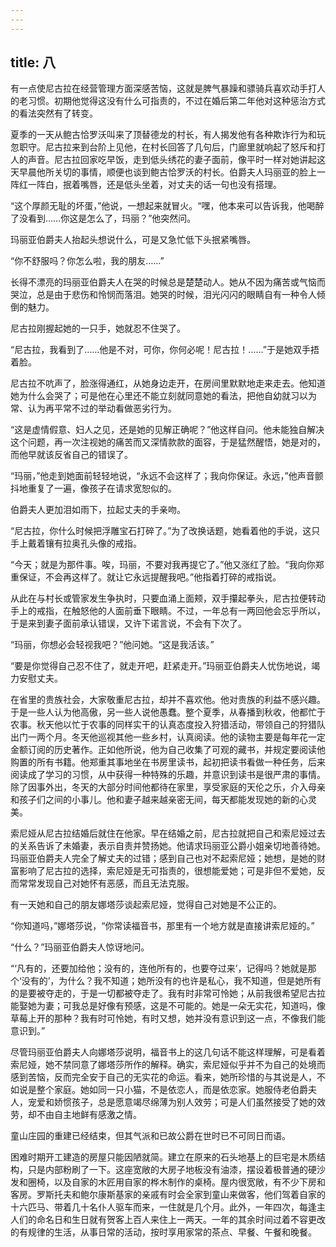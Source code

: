 ```yaml
---
---
---
```

title: 八
---



有一点使尼古拉在经营管理方面深感苦恼，这就是脾气暴躁和骠骑兵喜欢动手打人的老习惯。初期他觉得这没有什么可指责的，不过在婚后第二年他对这种惩治方式的看法突然有了转变。

夏季的一天从鲍古恰罗沃叫来了顶替德龙的村长，有人揭发他有各种欺诈行为和玩忽职守。尼古拉来到台阶上见他，在村长回答了几句后，门廊里就响起了怒斥和打人的声音。尼古拉回家吃早饭，走到低头绣花的妻子面前，像平时一样对她讲起这天早晨他所关切的事情，顺便也谈到鲍古恰罗沃的村长。伯爵夫人玛丽亚的脸上一阵红一阵白，抿着嘴唇，还是低头坐着，对丈夫的话一句也没有搭理。

“这个厚颜无耻的坏蛋，”他说，一想起来就冒火。“嘿，他本来可以告诉我，他喝醉了没看到……你这是怎么了，玛丽？”他突然问。

玛丽亚伯爵夫人抬起头想说什么，可是又急忙低下头抿紧嘴唇。

“你不舒服吗？你怎么啦，我的朋友……”

长得不漂亮的玛丽亚伯爵夫人在哭的时候总是楚楚动人。她从不因为痛苦或气恼而哭泣，总是由于悲伤和怜悯而落泪。她哭的时候，泪光闪闪的眼睛自有一种令人倾倒的魅力。

尼古拉刚握起她的一只手，她就忍不住哭了。

“尼古拉，我看到了……他是不对，可你，你何必呢！尼古拉！……”于是她双手捂着脸。

尼古拉不吭声了，脸涨得通红，从她身边走开，在房间里默默地走来走去。他知道她为什么会哭了；可是他在心里还不能立刻就同意她的看法，把他自幼就习以为常、认为再平常不过的举动看做恶劣行为。

“这是虚情假意、妇人之见，还是她的见解正确呢？”他这样自问。他未能独自解决这个问题，再一次注视她的痛苦而又深情款款的面容，于是猛然醒悟，她是对的，而他早就该反省自己的错误了。

“玛丽，”他走到她面前轻轻地说，“永远不会这样了；我向你保证。永远，”他声音颤抖地重复了一遍，像孩子在请求宽恕似的。

伯爵夫人更加泪如雨下，拉起丈夫的手亲吻。

“尼古拉，你什么时候把浮雕宝石打碎了。”为了改换话题，她看着他的手说，这只手上戴着镶有拉奥孔头像的戒指。

“今天；就是为那件事。唉，玛丽，不要对我再提它了。”他又涨红了脸。“我向你郑重保证，不会再这样了。就让它永远提醒我吧。”他指着打碎的戒指说。

从此在与村长或管家发生争执时，只要血涌上面颊，双手攥起拳头，尼古拉便转动手上的戒指，在触怒他的人面前垂下眼睛。不过，一年总有一两回他会忘乎所以，于是来到妻子面前承认错误，又许下诺言说，不会有下次了。

“玛丽，你想必会轻视我吧？”他问她。“这是我活该。”

“要是你觉得自己忍不住了，就走开吧，赶紧走开。”玛丽亚伯爵夫人忧伤地说，竭力安慰丈夫。

在省里的贵族社会，大家敬重尼古拉，却并不喜欢他。他对贵族的利益不感兴趣。于是一些人认为他高傲，另一些人说他愚蠢。整个夏季，从春播到秋收，他都忙于农事。秋天他以忙于农事的同样实干的认真态度投入狩猎活动，带领自己的狩猎队出门一两个月。冬天他巡视其他一些乡村，认真阅读。他的读物主要是每年花一定金额订阅的历史著作。正如他所说，他为自己收集了可观的藏书，并规定要阅读他购置的所有书籍。他郑重其事地坐在书房里读书，起初把读书看做一种任务，后来阅读成了学习的习惯，从中获得一种特殊的乐趣，并意识到读书是很严肃的事情。除了因事外出，冬天的大部分时间他都待在家里，享受家庭的天伦之乐，介入母亲和孩子们之间的小事儿。他和妻子越来越亲密无间，每天都能发现她的新的心灵美。

索尼娅从尼古拉结婚后就住在他家。早在结婚之前，尼古拉就把自己和索尼娅过去的关系告诉了未婚妻，表示自责并赞扬她。他请求玛丽亚公爵小姐亲切地善待她。玛丽亚伯爵夫人完全了解丈夫的过错；感到自己也对不起索尼娅；她想，是她的财富影响了尼古拉的选择，索尼娅是无可指责的，很想能爱她；可是非但不爱她，反而常常发现自己对她怀有恶感，而且无法克服。

有一天她和自己的朋友娜塔莎谈起索尼娅，觉得自己对她是不公正的。

“你知道吗，”娜塔莎说，“你常读福音书，那里有一个地方就是直接讲索尼娅的。”

“什么？”玛丽亚伯爵夫人惊讶地问。

“‘凡有的，还要加给他；没有的，连他所有的，也要夺过来’，记得吗？她就是那个‘没有的’，为什么？我不知道；她所没有的也许是私心，我不知道，但是她所有的是要被夺走的，于是一切都被夺走了。我有时非常可怜她；从前我很希望尼古拉能娶她为妻；可我总是好像有预感，这是不可能的。她是一朵无实花，知道吗，像草莓上开的那种？我有时可怜她，有时又想，她并没有意识到这一点，不像我们能意识到。”

尽管玛丽亚伯爵夫人向娜塔莎说明，福音书上的这几句话不能这样理解，可是看着索尼娅，她不禁同意了娜塔莎所作的解释。确实，索尼娅似乎并不为自己的处境而感到苦恼，反而完全安于自己的无实花的命运。看来，她所珍惜的与其说是人，不如说是整个家庭。她如同一只小猫，不是依恋人，而是依恋家。她服侍老伯爵夫人，宠爱和娇惯孩子，总是愿意竭尽绵薄为别人效劳；可是人们虽然接受了她的效劳，却不由自主地鲜有感激之情。

童山庄园的重建已经结束，但其气派和已故公爵在世时已不可同日而语。

困难时期开工建造的房屋只能因陋就简。建立在原来的石头地基上的巨宅是木质结构，只是内部粉刷了一下。这座宽敞的大房子地板没有油漆，摆设着极普通的硬沙发和圈椅，以及自家的木匠用自家的桦木制作的桌椅。屋内很宽敞，有不少下房和客房。罗斯托夫和鲍尔康斯基家的亲戚有时会全家到童山来做客，他们驾着自家的十六匹马、带着几十名仆人驱车而来，一住就是几个月。此外，一年四次，每逢主人们的命名日和生日就有贺客上百人来住上一两天。一年的其余时间过着不容更改的有规律的生活，从事日常的活动，按时享用家常的茶点、早餐、午餐和晚餐。